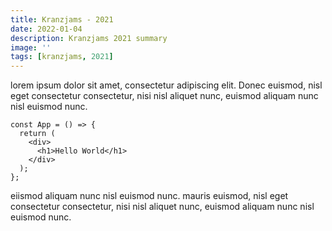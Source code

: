 ```yaml
---
title: Kranzjams - 2021
date: 2022-01-04
description: Kranzjams 2021 summary
image: ''
tags: [kranzjams, 2021]
---
```


lorem ipsum dolor sit amet, consectetur adipiscing elit. Donec euismod, nisl eget consectetur consectetur, nisi nisl aliquet nunc, euismod aliquam nunc nisl euismod nunc.

```jsx:index.tsx {1,3-4} showLineNumbers
const App = () => {
  return (
    <div>
      <h1>Hello World</h1>
    </div>
  );
};
```

eiismod aliquam nunc nisl euismod nunc. mauris euismod, nisl eget consectetur consectetur, nisi nisl aliquet nunc, euismod aliquam nunc nisl euismod nunc.
